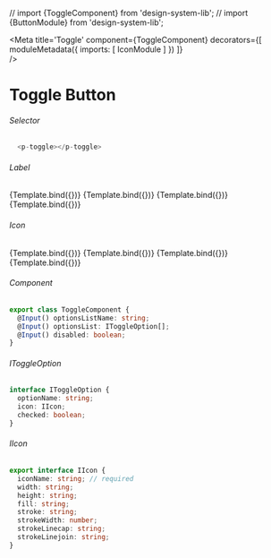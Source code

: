 // import {ToggleComponent} from 'design-system-lib';
// import {ButtonModule} from 'design-system-lib';

<Meta title='Toggle'
  component={ToggleComponent}
  decorators={[
    moduleMetadata({
      imports: [
        IconModule
      ]
    })
  ]}  
/>


# Toggle Button

###### Selector
```ts
  <p-toggle></p-toggle>
```

###### Label
<Canvas>
  <Story name="Two Options"
    args={{
      optionsListName: 'twoLabelsToggle',
      optionsList: [{
        optionName: 'First',
        checked: true
      },
      {
        optionName: 'Second'
      }]
    }}>
    {Template.bind({})}
  </Story>
  <Story name="Three Options"
    args={{
      optionsListName: 'threeLabelsToggle',
      optionsList: [{
        optionName: 'First',
        checked: true
      },
      {
        optionName: 'Second'
      },
      {
        optionName: 'Third'
      }]
    }}>
    {Template.bind({})}
  </Story>
  <Story name="Two Options Disabled"
    args={{
      optionsListName: 'twoLabelsToggleDisabled',
      optionsList: [{
        optionName: 'First',
        checked: true
      },
      {
        optionName: 'Second'
      }],
      disabled: true
    }}>
    {Template.bind({})}
  </Story>
  <Story name="Three Options Disabled"
    args={{
      optionsListName: 'threeLabelsToggleDisabled',
      optionsList: [{
        optionName: 'First',
        checked: true
      },
      {
        optionName: 'Second'
      },
      {
        optionName: 'Third'
      }],
      disabled: true
    }}>
    {Template.bind({})}
  </Story>
</Canvas>

###### Icon
<Canvas>
  <Story name="Icons Two Options"
    args={{
      optionsListName: 'twoIconsToggle',
      optionsList: [{
        optionName: 'First',
        icon: { 
          iconName: 'grid',        
          height: 'auto'
        },
        checked: true
      },
      {
        optionName: 'Second',
        icon: { 
          iconName: 'list',         
          height: 'auto'
        }
      }]
    }}>
    {Template.bind({})}
  </Story>
  <Story name="Icons Three Options"
    args={{
      optionsListName: 'threeIconsToggle',
      optionsList: [{
        optionName: 'First',
        icon:  { 
          iconName: 'grid',        
          height: 'auto'
        },
        checked: true
      },
      {
        optionName: 'Second',
        icon:  { 
          iconName: 'grid',
          height: 'auto'
        }
      },
      {
        optionName: 'Third',
        icon:  { 
          iconName: 'list',        
          height: 'auto'
        }
      }]
    }}>
    {Template.bind({})}
  </Story>
  <Story name="Icons Two Options Disabled"
    args={{
      optionsListName: 'twoIconsToggleDisabled',
      optionsList: [{
        optionName: 'First',
        icon: { 
          iconName: 'grid',        
          height: 'auto'
        },
        checked: true
      },
      {
        optionName: 'Second',
        icon: { 
          iconName: 'list',         
          height: 'auto'
        }
      }],
      disabled: true
    }}>
    {Template.bind({})}
  </Story>
  <Story name="Icons Three Options Disabled"
    args={{
      optionsListName: 'threeIconsToggleDisabled',
      optionsList: [{
        optionName: 'First',
        icon:  { 
          iconName: 'grid',        
          height: 'auto'
        },
        checked: true
      },
      {
        optionName: 'Second',
        icon:  { 
          iconName: 'grid',
          height: 'auto'
        }
      },
      {
        optionName: 'Third',
        icon:  { 
          iconName: 'list',        
          height: 'auto'
        }
      }],
      disabled: true
    }}>
    {Template.bind({})}
  </Story>
</Canvas>

###### Component
```ts
export class ToggleComponent {
  @Input() optionsListName: string;
  @Input() optionsList: IToggleOption[];
  @Input() disabled: boolean;
}
```

###### IToggleOption
```ts
interface IToggleOption {
  optionName: string;
  icon: IIcon;
  checked: boolean;
}
```

###### IIcon
```ts
export interface IIcon {
  iconName: string; // required
  width: string;
  height: string;
  fill: string;
  stroke: string;
  strokeWidth: number;
  strokeLinecap: string;
  strokeLinejoin: string;
}
```